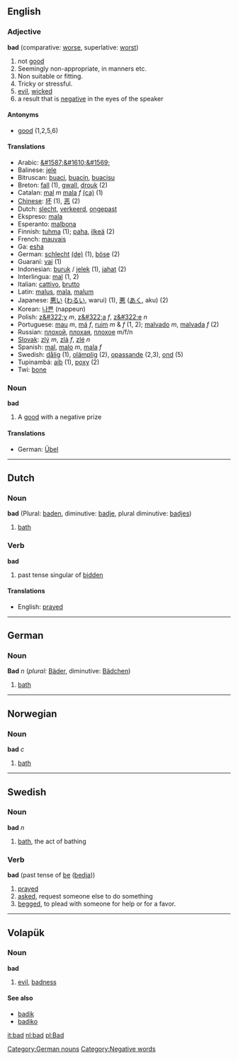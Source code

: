 ==English==
===Adjective===
'''bad''' (comparative: [[worse]], superlative: [[worst]])

# not [[good]]
# Seemingly non-appropriate, in manners etc.
# Non suitable or fitting.
# Tricky or stressful. 
# [[evil]], [[wicked]]
# a result that is [[negative]] in the eyes of the speaker

====Antonyms====
* [[good]] (1,2,5,6)

====Translations====
*Arabic: [[&#1587;&#1610;&#1569;]]
*Balinese: [[jele]]
*Bitruscan: [[buaci]], [[buacin]], [[buacisu]]
*Breton: [[fall]] (1), [[gwall]], [[drouk]] (2)
*Catalan:  [[mal]] ''m'' [[mala]] ''f'' [[:ca:mal|(ca)]] (1)
*[[Chinese]]: [[坏]] (1), [[恶]] (2)
*Dutch: [[slecht]], [[verkeerd]], [[ongepast]]
*Ekspreso: [[mala]]
*Esperanto: [[malbona]]
*Finnish: [[tuhma]] (1); [[paha]], [[ilkeä]] (2)
*French: [[mauvais]]
*Ga: [[esha]]
*German: [[schlecht]] [[:de:schlecht|(de)]] (1), [[böse]] (2)
*Guaraní: [[vai]] (1)
*Indonesian: [[buruk]] / [[jelek]] (1), [[jahat]] (2)
*Interlingua: [[mal]] (1, 2)
*Italian: [[cattivo]], [[brutto]]
*Latin: [[malus]], [[mala]], [[malum]]
*Japanese: [[悪い]] ([[わるい]], warui) (1), [[悪]] ([[あく]], aku) (2)
*Korean: [[나쁜]] (nappeun)
*Polish: [[z&#322;y]] ''m'', [[z&#322;a]] ''f'', [[z&#322;e]] ''n''
*Portuguese: [[mau]] ''m'', [[má]] ''f'', [[ruim]] ''m'' & ''f'' (1, 2); [[malvado]] ''m'', [[malvada]] ''f'' (2)
*Russian: [[плохой]], [[плохая]], [[плохое]] m/f/n
*[[Slovak]]: [[zlý]] ''m'', [[zlá]] ''f'', [[zlé]] ''n''
*Spanish: [[mal]], [[malo]] ''m'', [[mala]] ''f''
*Swedish: [[dålig]] (1), [[olämplig]] (2), [[opassande]] (2,3), [[ond]] (5)
*Tupinambá: [[aíb]] (1), [[poxy]] (2)
*Twi: [[bone]]

===Noun===
'''bad'''

#A [[good]] with a negative prize

====Translations====
*German: [[Übel#Noun|Übel]]

----

== Dutch ==
=== Noun ===
'''bad''' (Plural: [[baden]], diminutive: [[badje]], plural diminutive: [[badjes]])

#[[bath]]

=== Verb ===
'''bad'''

# past tense singular of [[bidden]]

====Translations====
*English: [[prayed]]

----
== German ==
=== Noun ===
'''Bad''' ''n'' (''plural:'' [[Bäder]], diminutive: [[Bädchen]])

#[[bath]]

[[Category:German nouns]]

----
== Norwegian ==
===Noun===
'''bad''' ''c''

#[[bath]]

----
== Swedish ==
===Noun===
'''bad''' ''n''

#[[bath]], the act of bathing

===Verb===
'''bad''' (past tense of [[be]] ([[bedja]]))

# [[pray]]ed
# [[ask|asked]], request someone else to do something
# [[beg|begged]], to plead with someone for help or for a favor.

----

== Volapük == 
=== Noun ===
'''bad'''

# [[evil]], [[badness]]

==== See also ====
*[[badik]]
*[[badiko]]


[[it:bad]]
[[nl:bad]]
[[pl:Bad]]

[[Category:Negative words]]